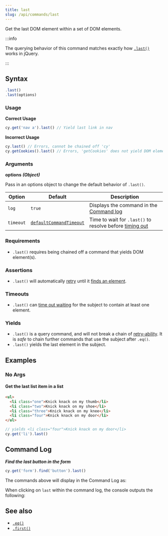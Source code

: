 ```yaml
---
title: last
slug: /api/commands/last
---
```


Get the last DOM element within a set of DOM elements.

:::info

The querying behavior of this command matches exactly how
[`.last()`](http://api.jquery.com/last) works in jQuery.

:::

## Syntax

```javascript
.last()
.last(options)
```

### Usage

**<Icon name="check-circle" color="green" /> Correct Usage**

```javascript
cy.get('nav a').last() // Yield last link in nav
```

**<Icon name="exclamation-triangle" color="red" /> Incorrect Usage**

```javascript
cy.last() // Errors, cannot be chained off 'cy'
cy.getCookies().last() // Errors, 'getCookies' does not yield DOM element
```

### Arguments

**<Icon name="angle-right" /> options** **_(Object)_**

Pass in an options object to change the default behavior of `.last()`.

| Option    | Default                                                              | Description                                                                              |
| --------- | -------------------------------------------------------------------- | ---------------------------------------------------------------------------------------- |
| `log`     | `true`                                                               | Displays the command in the [Command log](/guides/core-concepts/cypress-app#Command-Log) |
| `timeout` | [`defaultCommandTimeout`](/guides/references/configuration#Timeouts) | Time to wait for `.last()` to resolve before [timing out](#Timeouts)                     |

### Requirements [<Icon name="question-circle"/>](/guides/core-concepts/introduction-to-cypress#Chains-of-Commands)

- `.last()` requires being chained off a command that yields DOM element(s).

### Assertions [<Icon name="question-circle"/>](/guides/core-concepts/introduction-to-cypress#Assertions)

- `.last()` will automatically [retry](/guides/core-concepts/retry-ability)
  until it
  [finds an element](/guides/core-concepts/introduction-to-cypress#Default-Assertions).

### Timeouts [<Icon name="question-circle"/>](/guides/core-concepts/introduction-to-cypress#Timeouts)

- `.last()` can
  [time out waiting](/guides/core-concepts/introduction-to-cypress#Default-Assertions)
  for the subject to contain at least one element.

### Yields [<Icon name="question-circle"/>](/guides/core-concepts/introduction-to-cypress#Subject-Management)

- `.last()` is a query command, and will not break a chain of
  [retry-ability](/guides/core-concepts/retry-ability#Commands-Queries-and-Assertions).
  It is _safe_ to chain further commands that use the subject after `.eq()`.
- `.last()` yields the last element in the subject.

## Examples

### No Args

#### Get the last list item in a list

```html
<ul>
  <li class="one">Knick knack on my thumb</li>
  <li class="two">Knick knack on my shoe</li>
  <li class="three">Knick knack on my knee</li>
  <li class="four">Knick knack on my door</li>
</ul>
```

```javascript
// yields <li class="four">Knick knack on my door</li>
cy.get('li').last()
```

## Command Log

**_Find the last button in the form_**

```javascript
cy.get('form').find('button').last()
```

The commands above will display in the Command Log as:

<DocsImage
  src="/img/api/last/find-the-last-button-in-a-form.png"
  alt="Command Log for last"
/>

When clicking on `last` within the command log, the console outputs the
following:

<DocsImage
  src="/img/api/last/inspect-last-element-in-console.png"
  alt="Console Log for last"
/>

## See also

- [`.eq()`](/api/commands/eq)
- [`.first()`](/api/commands/first)
